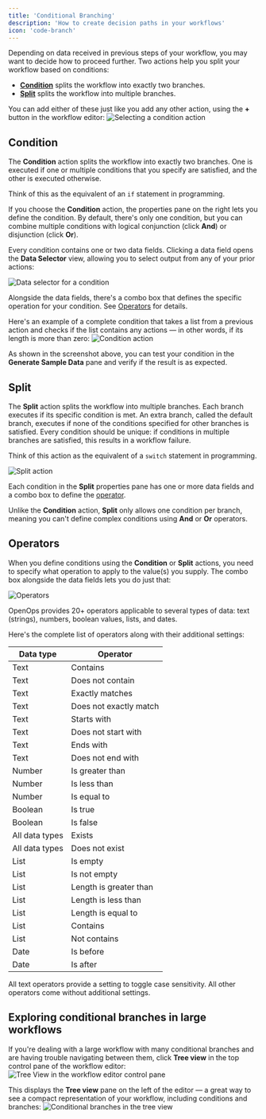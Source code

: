 ```yaml
---
title: 'Conditional Branching'
description: 'How to create decision paths in your workflows'
icon: 'code-branch'
---
```


Depending on data received in previous steps of your workflow, you may want to decide how to proceed further. Two actions help you split your workflow based on conditions:
* [**Condition**](#condition) splits the workflow into exactly two branches.
* [**Split**](#split) splits the workflow into multiple branches.

You can add either of these just like you add any other action, using the **+** button in the workflow editor:
![Selecting a condition action](/images/conditions-actions.png)

## Condition

The **Condition** action splits the workflow into exactly two branches. One is executed if one or multiple conditions that you specify are satisfied, and the other is executed otherwise.

Think of this as the equivalent of an `if` statement in programming.

If you choose the **Condition** action, the properties pane on the right lets you define the condition. By default, there's only one condition, but you can combine multiple conditions with logical conjunction (click **And**) or disjunction (click **Or**).

Every condition contains one or two data fields. Clicking a data field opens the **Data Selector** view, allowing you to select output from any of your prior actions:

![Data selector for a condition](/images/conditions-data-selector.png)

Alongside the data fields, there's a combo box that defines the specific operation for your condition. See [Operators](#operators) for details.

Here's an example of a complete condition that takes a list from a previous action and checks if the list contains any actions &mdash; in other words, if its length is more than zero:
![Condition action](/images/conditions-condition-list.png)

As shown in the screenshot above, you can test your condition in the **Generate Sample Data** pane and verify if the result is as expected.

## Split

The **Split** action splits the workflow into multiple branches. Each branch executes if its specific condition is met. An extra branch, called the default branch, executes if none of the conditions specified for other branches is satisfied. Every condition should be unique: if conditions in multiple branches are satisfied, this results in a workflow failure.

Think of this action as the equivalent of a `switch` statement in programming.

![Split action](/images/conditions-split.png)

Each condition in the **Split** properties pane has one or more data fields and a combo box to define the [operator](#operators).

Unlike the **Condition** action, **Split** only allows one condition per branch, meaning you can't define complex conditions using **And** or **Or** operators.

## Operators

When you define conditions using the **Condition** or **Split** actions, you need to specify what operation to apply to the value(s) you supply. The combo box alongside the data fields lets you do just that:

![Operators](/images/conditions-operator.png)

OpenOps provides 20+ operators applicable to several types of data: text (strings), numbers, boolean values, lists, and dates.

Here's the complete list of operators along with their additional settings:

| Data type      | Operator               |
|----------------|------------------------|
| Text           | Contains               |
| Text           | Does not contain       |
| Text           | Exactly matches        |
| Text           | Does not exactly match |
| Text           | Starts with            |
| Text           | Does not start with    |
| Text           | Ends with              |
| Text           | Does not end with      |
| Number         | Is greater than        |
| Number         | Is less than           |
| Number         | Is equal to            |
| Boolean        | Is true                |
| Boolean        | Is false               |
| All data types | Exists                 |
| All data types | Does not exist         |
| List           | Is empty               |
| List           | Is not empty           |
| List           | Length is greater than |
| List           | Length is less than    |
| List           | Length is equal to     |
| List           | Contains               |
| List           | Not contains           |
| Date           | Is before              |
| Date           | Is after               |

All text operators provide a setting to toggle case sensitivity. All other operators come without additional settings.

## Exploring conditional branches in large workflows

If you're dealing with a large workflow with many conditional branches and are having trouble navigating between them, click **Tree view** in the top control pane of the workflow editor:
![Tree View in the workflow editor control pane](/images/conditions-controls-tree-view.png)

This displays the **Tree view** pane on the left of the editor — a great way to see a compact representation of your workflow, including conditions and branches:
![Conditional branches in the tree view](/images/conditions-tree-view.png)
